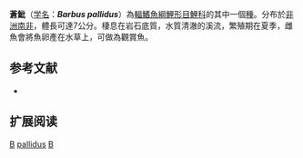 {{Speciesbox 
| taxon = Barbus pallidus
| status = LC
| status_system = IUCN3.1
| authority = [[Smith|Smith]], 1841
| synonyms = *''Barbus hemipleurogramma''<br /><small>Boulenger, 1911</small> 
}}

'''蒼魮'''（[[学名|学名]]：'''''Barbus pallidus'''''）為[[輻鰭魚綱|輻鰭魚綱]][[鯉形目|鯉形目]][[鯉科|鯉科]]的其中一個[[種|種]]。分布於[[非洲|非洲]][[南非|南非]]，體長可達7公分。棲息在岩石底質，水質清澈的溪流，繁殖期在夏季，雌魚會將魚卵產在水草上，可做為觀賞魚。

== 参考文献 ==
*{{FishBase_species|genus=Barbus|species=pallidus|year=2011|month=12}}

== 扩展阅读 ==
{{refbegin}}
{{wikispecies-inline|Barbus pallidus|蒼魮}}
{{refend}}
{{Taxonbar|from=Q2030499}}

[[Category:觀賞魚|B]]
[[Category:魮屬|pallidus]]
[[Category:1841年描述的魚類|B]]

{{魚類小作品}}